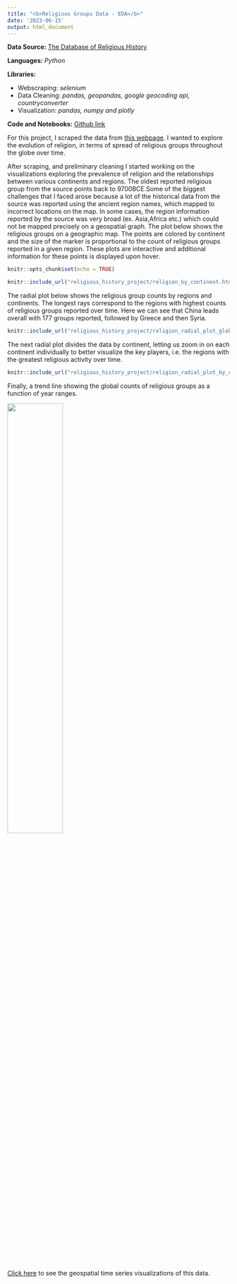 ```yaml
---
title: "<b>Religious Groups Data - EDA</b>"
date: '2023-06-15'
output: html_document
---
```


**Data Source:** [The Database of Religious History](https://religiondatabase.org/)



**Languages:** *Python*



**Libraries:** 


* Webscraping:  *selenium*
* Data Cleaning: *pandas, geopandas, google geocoding api, countryconverter*
* Visualization: *pandas, numpy and plotly*


**Code and Notebooks:** [Github link](https://github.com/AmberHabib/religious_history_project)



For this project, I scraped the data from [this webpage](https://religiondatabase.org/browse/regions). I wanted to explore the evolution of religion, in terms of spread of religious groups throughout the globe over time. 

After scraping, and preliminary cleaning I started working on the visualizations exploring the prevalence of religion and the relationships between various continents and regions. The oldest reported religious group from the source points back to 9700BCE.Some of the biggest challenges that I faced arose because a lot of the historical data from the source was reported using the ancient region names, which mapped to incorrect locations on the map. In some cases, the region information reported by the source was very broad (ex. Asia,Africa etc.) which could not be mapped precisely on a geospatial graph. 
The plot below shows the religious groups on a geographic map. The points are colored by continent and the size of the marker is proportional to the count of religious groups reported in a given region. These plots are interactive and additional information for these points is displayed upon hover. 


```r
knitr::opts_chunk$set(echo = TRUE)
```


```r
knitr::include_url("religious_history_project/religion_by_continent.html", height="700")
```


The radial plot below shows the religious group counts by regions and continents. The longest rays correspond to the regions with highest counts of religious groups reported over time. Here we can see that China leads overall with 177 groups reported, followed by Greece and then Syria.



```r
knitr::include_url("religious_history_project/religion_radial_plot_global_nolabels.html", height="700")
```



The next radial plot divides the data by continent, letting us zoom in on each continent individually to better visualize the key players, i.e. the regions with the greatest religious activity over time. 



```r
knitr::include_url("religious_history_project/religion_radial_plot_by_continent.html",height = "900")
```


Finally, a trend line showing the global counts of religious groups as a function of year ranges. 





![](religious_history_project/religion_trendline.png){width=50% height=50%}

[Click here](religious_history_anim.html) to see the geospatial time series visualizations of this data. 








